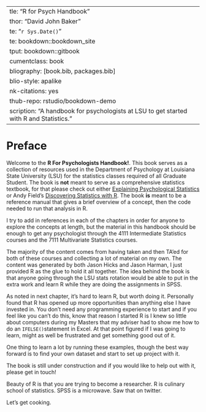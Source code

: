   --- 
title: "R for Psych Handbook"
author: "David John Baker"
date: "`r Sys.Date()`"
site: bookdown::bookdown_site
output: bookdown::gitbook
documentclass: book
bibliography: [book.bib, packages.bib]
biblio-style: apalike
link-citations: yes
github-repo: rstudio/bookdown-demo
description: "A handbook for psychologists at LSU to get started with R and Statistics."
---

# Preface

Welcome to the **R For Psychologists Handbook!**.
This book serves as a collection of resources used in the Department of Psychology at Louisiana State University (LSU) for the statistics classes required of all Graduate Student.
The book is **not** meant to serve as a comprehensive statistics textbook, for that please check out either [Explaining Psychological Statistics](https://www.wiley.com/en-us/Explaining+Psychological+Statistics%2C+4th+Edition-p-9781118436608) or Andy Field's [Discovering Statistics with R](https://us.sagepub.com/en-us/nam/discovering-statistics-using-r/book236067).
The book **is** meant to be a reference manual that gives a brief overview of a concept, then the code needed to run that analysis in R.

I try to add in references in each of the chapters in order for anyone to explore the concepts at length, but the material in this handbook should be enough to get any psychologist through the 4111 Intermediate Statistics courses and the 7111 Multivariate Statistics courses.

The majority of the content comes from having taken and then TA'ed for both of these courses and collecting a lot of material on my own.
The content was generated by both Jason Hicks and Jason Harman, I just provided R as the glue to hold it all together.
The idea behind the book is that anyone going through the LSU stats rotation would be able to put in the extra work and learn R while they are doing the assignments in SPSS.

As noted in next chapter, it's hard to learn R, but worth doing it.
Personally found that R has opened up more opportunities than anything else I have invested in.
You don't need any programming experience to start and if you feel like you can't do this, know that reason I started R is I knew so little about computers during my Masters that my adviser had to show me how to do an ```IFELSE()```statement in Excel. 
At that point figured if I was going to learn, might as well be frustrated and get something good out of it.

One thing to learn a lot by running these examples, though the best way forward is to find your own dataset and start to set up project with it.

The book is still under construction and if you would like to help out with it, please get in touch!

Beauty of R is that you are trying to become a researcher.
R is culinary school of statistics.
SPSS is a microwave.
Saw that on twitter.

Let's get cooking.
